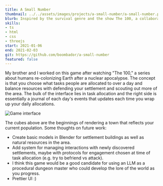 ```yaml
---
title: A Small Number
thumbnail: ../../assets/images/projects/a-small-number/a-small-number.png
blurb: Inspired by the survival genre and the show The 100, a collaboration with my brother.
skills:
- ts
- html
- css
- threejs
start: 2021-01-06
end: 2021-02-03
git: https://github.com/boombador/a-small-number
featured: false
---
```



My brother and I worked on this game after watching "The 100," a series about humans re-colonizing Earth after a nuclear apocalypse. The concept is that you choose what tasks people are allocated to over a day and balance resources with defending your settlement and scouting out more of the area. The bulk of the interface lies in task allocation and the right side is essentially a journal of each day's events that updates each time you wrap up your daily allocations.

<Image src={uiIMG} alt="Game interface" class="m-b-6" />

The cubes above are the beginnings of rendering a town that reflects your current population. Some thoughts on future work:

- Create basic models in Blender for settlement buildings as well as natural resources in the area.
- Add system for managing interactions with newly discovered settlements, maybe with protocols for engagement chosen at time of task allocation (e.g. try to befriend vs attack).
- I think this game would be a good candidate for using an LLM as a procedural dungeon master who could develop the lore of the world as you progress.
- Prettier UI :)